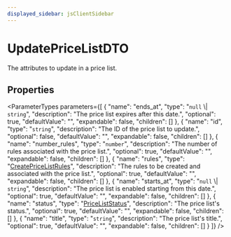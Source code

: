 ```yaml
---
displayed_sidebar: jsClientSidebar
---
```



# UpdatePriceListDTO

The attributes to update in a price list.

## Properties

<ParameterTypes parameters={[
  {
    "name": "ends_at",
    "type": "`null` \\| `string`",
    "description": "The price list expires after this date.",
    "optional": true,
    "defaultValue": "",
    "expandable": false,
    "children": []
  },
  {
    "name": "id",
    "type": "`string`",
    "description": "The ID of the price list to update.",
    "optional": false,
    "defaultValue": "",
    "expandable": false,
    "children": []
  },
  {
    "name": "number_rules",
    "type": "`number`",
    "description": "The number of rules associated with the price list.",
    "optional": true,
    "defaultValue": "",
    "expandable": false,
    "children": []
  },
  {
    "name": "rules",
    "type": "[CreatePriceListRules](internal.internal-1.PricingTypes.CreatePriceListRules.mdx)",
    "description": "The rules to be created and associated with the price list.",
    "optional": true,
    "defaultValue": "",
    "expandable": false,
    "children": []
  },
  {
    "name": "starts_at",
    "type": "`null` \\| `string`",
    "description": "The price list is enabled starting from this date.",
    "optional": true,
    "defaultValue": "",
    "expandable": false,
    "children": []
  },
  {
    "name": "status",
    "type": "[PriceListStatus](../enums/internal.internal-1.PricingTypes.PriceListStatus.mdx)",
    "description": "The price list's status.",
    "optional": true,
    "defaultValue": "",
    "expandable": false,
    "children": []
  },
  {
    "name": "title",
    "type": "`string`",
    "description": "The price list's title.",
    "optional": true,
    "defaultValue": "",
    "expandable": false,
    "children": []
  }
]} />
